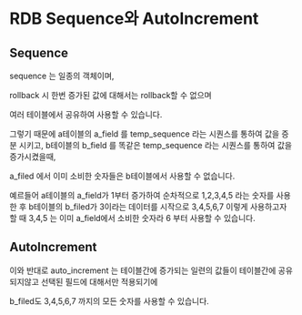 # RDB Sequence와 AutoIncrement

## Sequence

sequence 는 일종의 객체이며,

rollback 시 한번 증가된 값에 대해서는 rollback할 수 없으며

여러 테이블에서 공유하여 사용할 수 있습니다.

그렇기 때문에 a테이블의 a_field 를 temp_sequence 라는 시퀀스를 통하여 값을 증분 시키고,
b테이블의 b_field 를 똑같은 temp_sequence 라는 시퀀스를 통하여 값을 증가시켰을때,

a_filed 에서 이미 소비한 숫자들은 b테이블에서 사용할 수 없습니다.

예르들어 a테이블의 a_field가 1부터 증가하여 순차적으로 1,2,3,4,5 라는 숫자를 사용한 후
b테이블의 b_filed가 3이라는 데이터를 시작으로 3,4,5,6,7 이렇게 사용하고자 할 때
3,4,5 는 이미 a_field에서 소비한 숫자라 6 부터 사용할 수 있습니다.

## AutoIncrement

이와 반대로 auto_increment 는 테이블간에 증가되는 일련의 값들이 테이블간에 공유되지않고 선택된 필드에 대해서만 적용되기에

b_filed도 3,4,5,6,7 까지의 모든 숫자를 사용할 수 있습니다.
